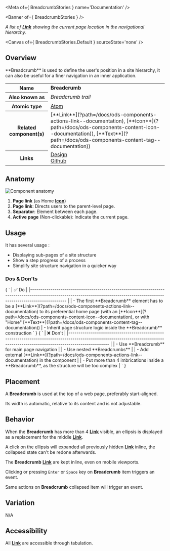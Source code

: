 
<Meta of={ BreadcrumbStories } name='Documentation' />

<Banner of={ BreadcrumbStories } />

_A list of [**Link**](?path=/docs/ods-components-actions-link--documentation) showing the current page location in the navigational hierarchy._

<Canvas of={ BreadcrumbStories.Default } sourceState='none' />

## Overview

<div>
  <div id='description'>
    **Breadcrumb** is used to define the user's position in a site hierarchy, it can also be useful for a finer navigation in
    an inner application.
  </div>

  <table>
    <tbody>
    <tr>
      <th scope="row">Name</th>
      <td><strong>Breadcrumb</strong></td>
    </tr>
    <tr>
      <th scope="row">Also known as</th>
      <td><em>Breadcrumb trail</em></td>
    </tr>
    <tr>
      <th scope="row">Atomic type</th>
      <td>
        <a href='https://atomicdesign.bradfrost.com/chapter-2/#atoms'>Atom<OdsIcon
          name={ ODS_ICON_NAME.externalLink }
          style={ { fontSize: '.7rem', paddingLeft: '.3rem', paddingRight: '.2rem' } }></OdsIcon></a>
      </td>
    </tr>
    <tr>
      <th scope="row">Related component(s)</th>
      <td>
        [**Link**](?path=/docs/ods-components-actions-link--documentation),
        [**Icon**](?path=/docs/ods-components-content-icon--documentation)),
        [**Text**](?path=/docs/ods-components-content-tag--documentation))
      </td>
    </tr>
    <tr>
      <th scope="row">Links</th>
      <td>
        <a href='https://www.figma.com/proto/tIKzHa5KvHHyosgIgyBswB/Design-Tokens'>Design<OdsIcon
          name={ ODS_ICON_NAME.externalLink }
          style={ { fontSize: '.7rem', paddingLeft: '.3rem', paddingRight: '.2rem' } }></OdsIcon></a><br />
        <a href='https://github.com/ovh/design-system/tree/master/packages/components/src/breadcrumb'>Github<OdsIcon
          name={ ODS_ICON_NAME.externalLink }
          style={ { fontSize: '.7rem', paddingLeft: '.3rem', paddingRight: '.2rem' } }></OdsIcon></a>
      </td>
    </tr>
    </tbody>
  </table>
</div>

## Anatomy

![Component anatomy](components/breadcrumb/anatomy.png "Component anatomy")
1. **Page link** (as Home [**Icon**](?path=/docs/ods-components-content-icon--documentation))
2. **Page link**: Directs users to the parent-level page.
3. **Separator**: Element between each page.
4. **Active page** (Non-clickable): Indicate the current page.

## Usage

It has several usage :
* Displaying sub-pages of a site structure
* Show a step progress of a process
* Simplify site structure navigation in a quicker way

### Dos & Don'ts

<Markdown>
  { `
| ✅ Do                                                                                                                                                                           |
|------------------------------------------------------------------------------------------------------------------------------------------------------------------------------ |
| - The first **Breadcrumb** element has to be a [**Link**](?path=/docs/ods-components-actions-link--documentation) to its preferential home page (with an [**Icon**](?path=/docs/ods-components-content-icon--documentation), or with "Home" [**Text**](?path=/docs/ods-components-content-tag--documentation))
| - Inherit page structure logic inside the **Breadcrumb** construction
` }
</Markdown>

<Markdown>
  { `
| ❌ Don't                                                                                                                                                                          |
|-------------------------------------------------------------------------------------------------------------------------------------------------------------------------------- |
| - Use **Breadcrumb** for main page navigation                                                                                                                                    |
| - Use nested **Breadcrumbs**                                                                                                                                                     |
| - Add external [**Link**](?path=/docs/ods-components-actions-link--documentation) in the component                                                                               |
| - Put more than 4 imbrications inside a **Breadcrumb**, as the structure will be too complex                                                                                     |
` }
</Markdown>

## Placement

A **Breadcrumb** is used at the top of a web page, preferably start-aligned.

Its width is automatic, relative to its content and is not adjustable.

## Behavior

When the **Breadcrumb** has more than 4 [**Link**](?path=/docs/ods-components-actions-link--documentation) visible, an ellipsis is displayed as a replacement for the middle [**Link**](?path=/docs/ods-components-actions-link--documentation).

A click on the ellipsis will expanded all previously hidden [**Link**](?path=/docs/ods-components-actions-link--documentation) inline, the collapsed state can't be redone afterwards.

The **Breadcrumb** [**Link**](?path=/docs/ods-components-actions-link--documentation) are kept inline, even on mobile viewports.

Clicking or pressing `Enter` or `Space` key on **Breadcrumb** item triggers an event.

Same actions on **Breadcrumb** collapsed item will trigger an event.

## Variation

N/A

## Accessibility

All [**Link**](?path=/docs/ods-components-actions-link--documentation) are accessible through tabulation.
